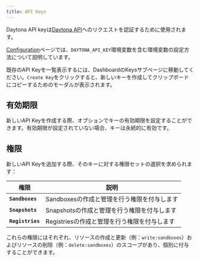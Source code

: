 ```yaml
---
title: API Keys
---
```





Daytona API keyは[Daytona API](/docs/ja/tools/api)へのリクエストを認証するために使用されます。

[Configuration](/docs/ja/configuration)ページでは、`DAYTONA_API_KEY`環境変数を含む環境変数の設定方法について説明しています。

既存のAPI Keyを一覧表示するには、DashboardのKeysサブページに移動してください。`Create Key`をクリックすると、新しいキーを作成してクリップボードにコピーするためのモーダルが表示されます。

## 有効期限

新しいAPI Keyを作成する際、オプションでキーの有効期限を設定することができます。有効期限が設定されていない場合、キーは永続的に有効です。

## 権限

新しいAPI Keyを追加する際、そのキーに対する権限セットの選択を求められます：

| 権限 | 説明 |
|------------|-------------|
| **`Sandboxes`** | Sandboxesの作成と管理を行う権限を付与します |
| **`Snapshots`** | Snapshotsの作成と管理を行う権限を付与します |
| **`Registries`** | Registriesの作成と管理を行う権限を付与します |

これらの権限にはそれぞれ、リソースの作成と更新（例：`write:sandboxes`）およびリソースの削除（例：`delete:sandboxes`）のスコープがあり、個別に付与することができます。

